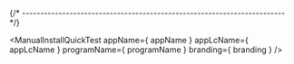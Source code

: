 


{/* ------------------------------------------------------------------------ */}

<ManualInstallQuickTest
  appName={ appName }
  appLcName={ appLcName }
  programName={ programName }
  branding={ branding }
/>

